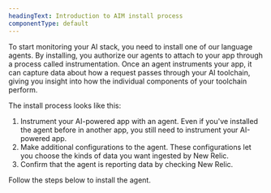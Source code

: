 ```yaml
---
headingText: Introduction to AIM install process
componentType: default
---
```


To start monitoring your AI stack, you need to install one of our language agents. By installing, you authorize our agents to attach to your app through a process called instrumentation. Once an agent instruments your app, it can capture data about how a request passes through your AI toolchain, giving you insight into how the individual components of your toolchain perform. 

The install process looks like this:

1. Instrument your AI-powered app with an agent. Even if you've installed the agent before in another app, you still need to instrument your AI-powered app.
2. Make additional configurations to the agent. These configurations let you choose the kinds of data you want ingested by New Relic.
3. Confirm that the agent is reporting data by checking New Relic. 

Follow the steps below to install the agent.  
